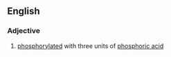 ==English==

===Adjective===
{{en-adj|-}}

# {{context|biochemistry|lang=en}} [[phosphorylated]] with three units of [[phosphoric acid]]